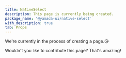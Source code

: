 ```yaml
---
title: NativeSelect
description: This page is currently being created.
package_name: '@yamada-ui/native-select'
with_description: true
tab: Props
---
```


We're currently in the process of creating a page.😘

Wouldn't you like to contribute this page? That's amazing!
